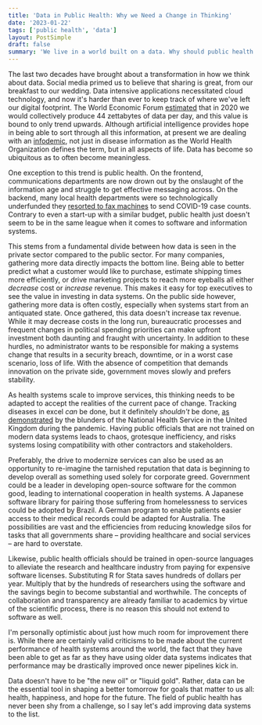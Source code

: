 ```yaml
---
title: 'Data in Public Health: Why we Need a Change in Thinking'
date: '2023-01-22'
tags: ['public health', 'data']
layout: PostSimple
draft: false
summary: 'We live in a world built on a data. Why should public health be any different?'
---
```


The last two decades have brought about a transformation in how we think about data. Social media primed us to believe that sharing is great, from our breakfast to our wedding. Data intensive applications necessitated cloud technology, and now it's harder than ever to keep track of where we've left our digital footprint. The World Economic Forum [estimated](https://www.weforum.org/agenda/2019/04/how-much-data-is-generated-each-day-cf4bddf29f/) that in 2020 we would collectively produce 44 zettabytes of data per day, and this value is bound to only trend upwards. Although artificial intelligence provides hope in being able to sort through all this information, at present we are dealing with an [infodemic](https://www.who.int/health-topics/infodemic/?#tab=tab_1), not just in disease information as the World Health Organization defines the term, but in all aspects of life. Data has become so ubiquitous as to often become meaningless.

One exception to this trend is public health. On the frontend, communications departments are now drown out by the onslaught of the information age and struggle to get effective messaging across. On the backend, many local health departments were so technologically underfunded they [resorted to fax machines](https://khn.org/news/article/public-health-agencies-try-to-restore-trust-as-they-fight-misinformation/) to send COVID-19 case counts. Contrary to even a start-up with a similar budget, public health just doesn't seem to be in the same league when it comes to software and information systems.

This stems from a fundamental divide between how data is seen in the private sector compared to the public sector. For many companies, gathering more data directly impacts the bottom line. Being able to better predict what a customer would like to purchase, estimate shipping times more efficiently, or drive marketing projects to reach more eyeballs all either _decrease_ cost or _increase_ revenue. This makes it easy for top executives to see the value in investing in data systems. On the public side however, gathering more data is often costly, especially when systems start from an antiquated state. Once gathered, this data doesn't increase tax revenue. While it may decrease costs in the long run, bureaucratic processes and frequent changes in political spending priorities can make upfront investment both daunting and fraught with uncertainty. In addition to these hurdles, no administrator wants to be responsible for making a systems change that results in a security breach, downtime, or in a worst case scenario, loss of life. With the absence of competition that demands innovation on the private side, government moves slowly and prefers stability.

As health systems scale to improve services, this thinking needs to be adapted to accept the realities of the current pace of change. Tracking diseases in excel _can_ be done, but it definitely _shouldn't_ be done, [as demonstrated](https://www.bbc.com/news/technology-54423988) by the blunders of the National Health Service in the United Kingdom during the pandemic. Having public officials that are not trained on modern data systems leads to chaos, grotesque inefficiency, and risks systems losing compatibility with other contractors and stakeholders.

Preferably, the drive to modernize services can also be used as an opportunity to re-imagine the tarnished reputation that data is beginning to develop overall as something used solely for corporate greed. Government could be a leader in developing open-source software for the common good, leading to international cooperation in health systems. A Japanese software library for pairing those suffering from homelessness to services could be adopted by Brazil. A German program to enable patients easier access to their medical records could be adapted for Australia. The possibilities are vast and the efficiencies from reducing knowledge silos for tasks that all governments share – providing healthcare and social services – are hard to overstate.

Likewise, public health officials should be trained in open-source languages to alleviate the research and healthcare industry from paying for expensive software licenses. Substituting R for Stata saves hundreds of dollars per year. Multiply that by the hundreds of researchers using the software and the savings begin to become substantial and worthwhile. The concepts of collaboration and transparency are already familiar to academics by virtue of the scientific process, there is no reason this should not extend to software as well.

I'm personally optimistic about just how much room for improvement there is. While there are certainly valid criticisms to be made about the current performance of health systems around the world, the fact that they have been able to get as far as they have using older data systems indicates that performance may be drastically improved once newer pipelines kick in.

Data doesn't have to be "the new oil" or "liquid gold". Rather, data can be the essential tool in shaping a better tomorrow for goals that matter to us all: health, happiness, and hope for the future. The field of public health has never been shy from a challenge, so I say let's add improving data systems to the list.
